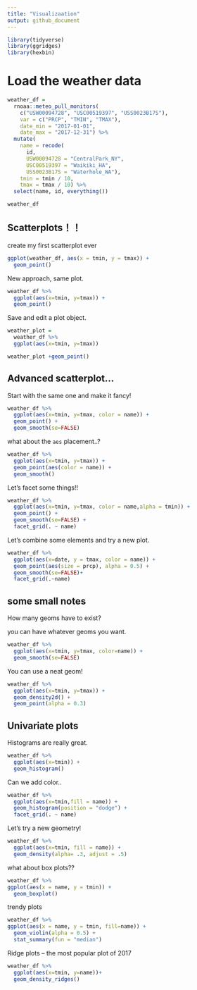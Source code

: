 ```yaml
---
title: "Visualizaation"
output: github_document
---
```



```r
library(tidyverse)
library(ggridges)
library(hexbin)
```

# Load the weather data

```r
weather_df = 
  rnoaa::meteo_pull_monitors(
    c("USW00094728", "USC00519397", "USS0023B17S"),
    var = c("PRCP", "TMIN", "TMAX"), 
    date_min = "2017-01-01",
    date_max = "2017-12-31") %>%
  mutate(
    name = recode(
      id, 
      USW00094728 = "CentralPark_NY", 
      USC00519397 = "Waikiki_HA",
      USS0023B17S = "Waterhole_WA"),
    tmin = tmin / 10,
    tmax = tmax / 10) %>%
  select(name, id, everything())

weather_df
```

## Scatterplots！！

create my first scatterplot ever
```r
ggplot(weather_df, aes(x = tmin, y = tmax)) + 
  geom_point()
```

New approach, same plot.
```r
weather_df %>% 
  ggplot(aes(x=tmin, y=tmax)) +
  geom_point()
```

Save and edit a plot object.
```r
weather_plot = 
  weather_df %>% 
  ggplot(aes(x=tmin, y=tmax))

weather_plot +geom_point()
```

## Advanced scatterplot...
Start with the same one and make it fancy!
```r
weather_df %>% 
  ggplot(aes(x=tmin, y=tmax, color = name)) +
  geom_point() +
  geom_smooth(se=FALSE)
```

what about the `aes` placement..?
```r
weather_df %>% 
  ggplot(aes(x=tmin, y=tmax)) +
  geom_point(aes(color = name)) +
  geom_smooth()
```

Let's facet some things!!
```r
weather_df %>% 
  ggplot(aes(x=tmin, y=tmax, color = name,alpha = tmin)) +
  geom_point() +
  geom_smooth(se=FALSE) +
  facet_grid(. ~ name)
```

Let's combine some elements and try a new plot.
```r
weather_df %>% 
  ggplot(aes(x=date, y = tmax, color = name)) +
  geom_point(aes(size = prcp), alpha = 0.5) +
  geom_smooth(se=FALSE)+
  facet_grid(.~name)
```

## some small notes

How many geoms have to exist?

you can have whatever geoms you want.
```r
weather_df %>% 
  ggplot(aes(x=tmin, y=tmax, color=name)) +
  geom_smooth(se=FALSE)
```

You can use a neat geom!

```r
weather_df %>% 
  ggplot(aes(x=tmin, y=tmax)) +
  geom_density2d() +
  geom_point(alpha = 0.3)
```

## Univariate plots

Histograms are really great.
```r
weather_df %>% 
  ggplot(aes(x=tmin)) +
  geom_histogram()
```

Can we add color..
```r
weather_df %>% 
  ggplot(aes(x=tmin,fill = name)) +
  geom_histogram(position = "dodge") +
  facet_grid(. ~ name)
```

Let's try a new geometry!
```r
weather_df %>% 
  ggplot(aes(x=tmin, fill = name)) +
  geom_density(alpha= .3, adjust = .5)
```

what about box plots??
```r
weather_df %>% 
ggplot(aes(x = name, y = tmin)) +
  geom_boxplot()
```

trendy plots 
```r
weather_df %>% 
ggplot(aes(x = name, y = tmin, fill=name)) + 
  geom_violin(alpha = 0.5) +
  stat_summary(fun = "median")
```

Ridge plots -- the most popular plot of 2017
```r
weather_df %>% 
  ggplot(aes(x=tmin, y=name))+
  geom_density_ridges()
```

